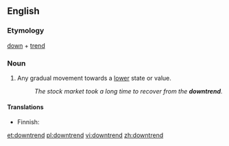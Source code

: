 ==English==

===Etymology===
[[down]] + [[trend]]

===Noun===
{{en-noun}}

# Any gradual movement towards a [[lower]] state or value.
#: ''The stock market took a long time to recover from the '''downtrend'''.''

====Translations====
{{trans-top|gradual movement}}
* Finnish: {{t-|fi|laskusuunta}}
{{trans-mid}}
{{trans-bottom}}

[[et:downtrend]]
[[pl:downtrend]]
[[vi:downtrend]]
[[zh:downtrend]]